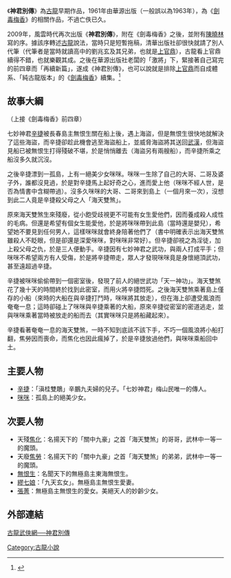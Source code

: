 《'''神君別傳'''》為[[古龍|古龍]]早期作品，1961年由華源出版（一般誤以為1963年），為《[[劍毒梅香|劍毒梅香]]》的相關作品，不過亡佚已久。

2009年，風雲時代再次出版《'''神君別傳'''》，附在《劍毒梅香》之後，並附有[[陳曉林|陳曉林]]寫的序。據該序轉述[[古龍|古龍]]說法，當時只是短暫拖稿，清華出版社卻很快就請了別人代筆（代筆者是當時就讀高中的劉兆玄及其兄弟，也就是[[上官鼎|上官鼎]]），古龍看上官鼎續得不錯，也就樂觀其成。之後在華源出版社老闆的「激將」下，緊接著自己寫完的前四章而「再續新篇」，遂成《神君別傳》，也可以說就是排除[[上官鼎|上官鼎]]而自成體系、「純古龍版本」的《[[劍毒梅香|劍毒梅香]]》續集。<ref>{{Cite web|title=古龍、上官鼎 相逢《劍毒梅香》|publisher=人間福報|url=https://www.merit-times.com/NewsPage.aspx?unid=371223|accessdate=2020-11-16|date=2014-09-21}}</ref>

==故事大綱==

（上接《劍毒梅香》前四章）

七妙神君[[辛捷|辛捷]]被長春島主無恨生關在船上後，遇上海盜，但是無恨生很快地就解決了這些海盜，而辛捷卻趁此機會逃至海盜船上，並威脅海盜將其送回[[武漢|武漢]]，但海盜見船已被無恨生打得殘破不堪，於是悄悄離去（海盜另有兩艘船），而辛捷所乘之船沒多久就沉沒。

之後辛捷漂到一孤島，上有一絕美少女咪咪。咪咪一生除了自己的大哥、二哥及婆子外，誰都沒見過，於是對辛捷馬上起好奇之心，進而愛上他（咪咪不經人世，是否為情書中含糊帶過）。沒多久咪咪的大哥、二哥來到島上（一個月來一次），沒想到此二人竟是辛捷殺父母之人「海天雙煞」。

原來海天雙煞生來殘廢，從小飽受歧視更不可能有女生愛他們，因而養成殺人成性的毛病。但還是希望有個女生能愛他，於是將咪咪帶到此島（當時還是嬰兒），希望她不要見到任何男人，這樣咪咪就會終身陪著他們了（書中明確表示出海天雙煞雖殺人不眨眼，但是卻還是深愛咪咪，對咪咪非常好）。但辛捷卻視之為淫徒，加上殺父母之仇，於是三人便動手。辛捷因有七妙神君之武功，與兩人打成平手；但咪咪不希望兩方有人受傷，於是將辛捷帶走，眾人才發現咪咪竟是身懷絕頂武功，甚至遠超過辛捷。

辛捷被咪咪偷偷帶到一個密室後，發現了前人的絕世武功「天一神功」。海天雙煞花了幾十天的時間終於找到此密室，而用火將辛捷悶死。之後海天雙煞乘著島上僅存的小船（來時的大船在與辛捷打鬥時，咪咪將其放走），但在海上卻遭受風浪而奄奄一息；這時卻碰上了咪咪與辛捷乘著的大船，原來辛捷從密室的密道逃走，並與咪咪乘著當時被放走的船而去（其實咪咪只是將船藏起來）。

辛捷看著奄奄一息的海天雙煞，一時不知到底該不該下手，不巧一個風浪將小船打翻，焦勞因而喪命，而焦化也因此瘋掉了，於是辛捷放過他們，與咪咪乘船回中土。

==主要人物==

*[[辛捷|辛捷]]：「滇桂雙鵰」辛鵬九夫婦的兒子。「七妙神君」梅山民唯一的傳人。
*[[咪咪_(古龍)|咪咪]]：孤島上的絕美少女。
==次要人物==
*天殘[[焦化|焦化]]：名揚天下的「關中九豪」之首「海天雙煞」的哥哥，武林中一等一的魔頭。
*天廢[[焦勞|焦勞]]：名揚天下的「關中九豪」之首「海天雙煞」的弟弟，武林中一等一的魔頭。
*[[無恨生|無恨生]]：名聞天下的無極島主東海無恨生。
*[[繆七娘|繆七娘]]：「九天玄女」。無極島主無恨生愛妻。
*[[張菁|張菁]]：無極島主無恨生的愛女。美絕天人的妙齡少女。

==外部連結==
[http://www.gulongbbs.com/book/sjbz/ 古龍武俠網──神君別傳] {{Wayback|url=http://www.gulongbbs.com/book/sjbz/ |date=20200919062934 }}


{{古龍作品}}

[[Category:古龍小說|Category:古龍小說]]